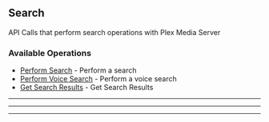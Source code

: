 
## Search
API Calls that perform search operations with Plex Media Server


### Available Operations

* [Perform Search](/go/search/perform_search) - Perform a search
* [Perform Voice Search](/go/search/perform_voice_search) - Perform a voice search
* [Get Search Results](/go/search/get_search_results) - Get Search Results

---
<PerformSearch />

---
<PerformVoiceSearch />

---
<GetSearchResults />
